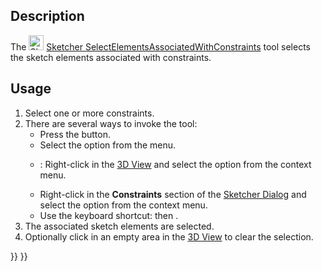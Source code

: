 <languages/>

{{Docnav
|[[Sketcher_SelectConstraints|Select Associated Constraints]]
|[[Sketcher_SelectRedundantConstraints|Select Redundant Constraints]]
|[[Sketcher_Workbench|Sketcher]]
|IconL=Sketcher_SelectConstraints.svg‎
|IconR=Sketcher_SelectRedundantConstraints.svg‎
|IconC=Workbench_Sketcher.svg
}}

{{GuiCommand
|Name=Sketcher SelectElementsAssociatedWithConstraints
|MenuLocation=Sketch → Visual Helpers → Select Associated Geometry
|Workbenches=[[Sketcher_Workbench|Sketcher]]
|Shortcut={{KEY|Z}} {{KEY|E}}
|Version=0.15
}}

==Description==

The [[Image:Sketcher_SelectElementsAssociatedWithConstraints.svg|24px]] [[Sketcher_SelectElementsAssociatedWithConstraints|Sketcher SelectElementsAssociatedWithConstraints]] tool selects the sketch elements associated with constraints.

==Usage==

# Select one or more constraints.
# There are several ways to invoke the tool:
#* Press the {{Button|[[Image:Sketcher_SelectElementsAssociatedWithConstraints.svg|16px]] [[Sketcher_SelectElementsAssociatedWithConstraints|Select Associated Geometry]]}} button.
#* Select the {{MenuCommand|Sketch → Visual Helpers → [[Image:Sketcher_SelectElementsAssociatedWithConstraints.svg|16px]] Select Associated Geometry}} option from the menu.
#* {{Version|1.0}}: Right-click in the [[3D_View|3D View]] and select the {{MenuCommand|[[Image:Sketcher_SelectElementsAssociatedWithConstraints.svg|16px]] Select Associated Geometry}} option from the context menu.
#* Right-click in the '''Constraints''' section of the [[Sketcher_Dialog|Sketcher Dialog]] and select the {{MenuCommand|[[Image:Sketcher_SelectElementsAssociatedWithConstraints.svg|16px]] Select Elements}} option from the context menu.
#* Use the keyboard shortcut: {{KEY|Z}} then {{KEY|E}}.
# The associated sketch elements are selected.
# Optionally click in an empty area in the [[3D_View|3D View]] to clear the selection.


{{Docnav
|[[Sketcher_SelectConstraints|Select Associated Constraints]]
|[[Sketcher_SelectRedundantConstraints|Select Redundant Constraints]]
|[[Sketcher_Workbench|Sketcher]]
|IconL=Sketcher_SelectConstraints.svg‎
|IconR=Sketcher_SelectRedundantConstraints.svg‎
|IconC=Workbench_Sketcher.svg
}}

{{Sketcher_Tools_navi{{#translation:}}}}
{{Userdocnavi{{#translation:}}}}